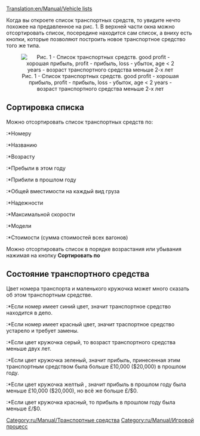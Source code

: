 [[Translation:en/Manual/Vehicle lists]]
{{ru/Перевод|en/Manual/Vehicle lists|99}}


Когда вы откроете список транспортных средств, то увидите нечто похожее на предавленное на рис. 1. В верхней части окна можно отсортировать список, посередине находится сам список, а вниху есть кнопки, которые позволяют построить новое транспортное средство того же типа.

<center>[[File:en/Manual/Vehicle list.png|center|frame|Рис. 1 - Список транспортных средств. good profit - хорошая прибыль, profit - прибыль, loss - убыток, age < 2 years - возраст транспортного средства меньше 2-х лет]]</center>

==Сортировка списка==

Можно отсортировать список транспортных средств по:
:*Номеру
:*Названию
:*Возрасту
:*Пребыли в этом году
:*Прибили в прошлом году
:*Общей вместимости на каждый вид груза
:*Надежности
:*Максимальной скорости
:*Модели
:*Стоимости (сумма стоимостей всех вагонов)

Можно отсортировать список в порядке возрастания или убывания нажимая на кнопку '''Сортировать по'''

==Состояние транспортного средства==
Цвет номера транспорта и маленького кружочка может много сказать об этом транспортным средстве.
:*Если номер имеет синий цвет, значит транспортное средство находится в депо.
:*Если номер имеет красный цвет, значит траспортное средство устарело и требует замены.

:*Если цвет кружочка серый, то возраст транспортного средства меньше двух лет.
:*Если цвет кружочка зеленый, значит прибыль, принесенная этим транспортным средством была больше £10,000 ($20,000) в прошлом году.
:*Если цвет кружочка желтый , значит прибыль в прошлом году была меньше £10,000 ($20,000), но всё же больше £/$0.
:*Если цвет кружочка красный, то прибыль в прошлом году была меньше £/$0.

[[Category:ru/Manual/Транспортные средства]]
[[Category:ru/Manual/Игровой процесс]]